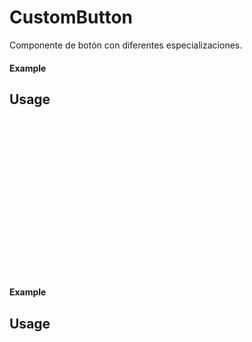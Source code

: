
<Meta of={CustomButton} title="CustomButton" />

# CustomButton

Componente de botón con diferentes especializaciones.

#### Example

<Canvas of={CustomButton.Primary} />

## Usage

```ts

import {CustomButton} from 'milibreria';

function Example(){
 return (
 <CustomButton
 text: "Button primary",
 txtcolor: 'black',
 bgcolor: 'red',
 disabled: false,
 size: "small",
 onClick: () => alert("Button Primary"),
 />
 );
};

export default Example;
```
#### Example

<Canvas of={CustomButton.Secondary} />

## Usage

```ts
import {CustomButton} from 'milibreria';

function Example(){
 return (
 <CustomButton
 text: "Button secondary",
 txtcolor: 'white',
 bgcolor: 'pink',
 disabled: false,
 size: "small",
 onClick: () => alert("Button Secondary"),
 />
 );
};